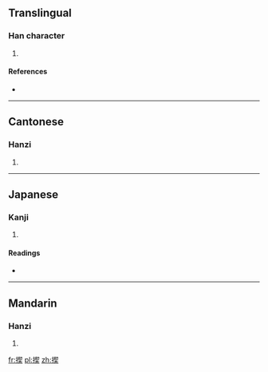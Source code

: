 ==Translingual==

===Han character===
{{Han char|rn=64|rad=手|as=09|sn=12|four=5703<sub>4</sub>|canj=手手竹大 (QQHK)}}

# {{defn|Han|sort=手09}}

====References====
* {{Han ref|kx=0444.200|dkj=12404|hdz=31911.030|uh=63F3|ud=25587|bh=D95B|bd=55643}}

----

==Cantonese==

===Hanzi===
{{yue-hanzi|jyut=|y=se2}}

# {{defn|lang=yue|sort=手09}}

----

==Japanese==

===Kanji===
{{ja-kanji|grade=|rs=手09}}

# {{defn|lang=ja|sort=手09}}

====Readings====
* {{ja-readings|on=[[せつ]] (setsu), [[せち]] (sechi), [[けつ]] (ketsu), [[けち]] (kechi), [[かつ]] (katsu)|kun=ちぎり (chigiri)}}

----

==Mandarin==

===Hanzi===
{{cmn-hanzi|pin=[[jiá]] ([[jia2]]), [[xiē]] ([[xie1]]), [[xié]] ([[xie2]]), [[xiè]] ([[xie4]])|wg=chia<sup>2</sup>, hsieh<sup>1</sup>, hsieh<sup>2</sup>, hsieh<sup>4</sup>}}

# {{defn|lang=cmn|sort=手09}}

[[fr:揳]]
[[pl:揳]]
[[zh:揳]]